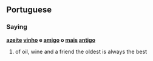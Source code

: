 ==Portuguese==
===Saying===
'''[[azeite]] [[vinho]] e [[amigo]] o [[mais]] [[antigo]]'''

# of oil, wine and a friend the oldest is always the best